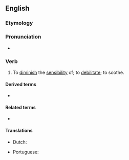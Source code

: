 ==English==

===Etymology===
{{prefix|en|ab|irritate}}

===Pronunciation===
* {{a|US}} {{IPA|en|/æbˈɪɹ.ɪˌteɪt/}}

===Verb===
{{en-verb|abirritat}}

# {{lb|en|transitive|medicine}} To [[diminish]] the [[sensibility]] of; to [[debilitate]]; to soothe.

====Derived terms====
{{der-top}}
* {{l|en|abirritation}}
{{der-mid}}
{{der-bottom}}

====Related terms====
{{rel-top}}
* {{l|en|abirritant}}
{{rel-mid}}
{{rel-bottom}}

====Translations====
{{trans-top|to diminish the sensibility of}}
* Dutch: {{t+|nl|verzachten}}
{{trans-mid}}
* Portuguese: {{t|pt|abirritar}}
{{trans-bottom}}